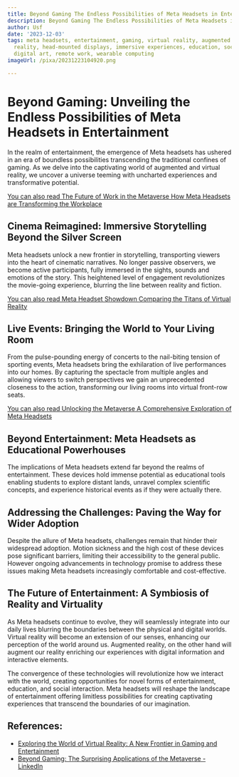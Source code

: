 ```yaml
---
title: Beyond Gaming The Endless Possibilities of Meta Headsets in Entertainment
description: Beyond Gaming The Endless Possibilities of Meta Headsets in Entertainment
author: Usf
date: '2023-12-03'
tags: meta headsets, entertainment, gaming, virtual reality, augmented reality, mixed
  reality, head-mounted displays, immersive experiences, education, social interaction,
  digital art, remote work, wearable computing
imageUrl: /pixa/20231223104920.png

---
```

# Beyond  Gaming: Unveiling the Endless Possibilities of Meta Headsets in Entertainment

In the realm of entertainment, the emergence of Meta headsets has ushered in an era of boundless possibilities transcending the traditional confines of gaming.  As we delve into the  captivating world of  augmented and virtual  reality, we uncover a universe teeming with uncharted experiences and transformative potential.

[You can also read  The Future of Work in the Metaverse How Meta Headsets are Transforming the Workplace](The%20Future%20of%20Work%20in%20the%20Metaverse%20How%20Meta%20Headsets%20are%20Transforming%20the%20Workplace)


##  Cinema Reimagined: Immersive Storytelling  Beyond the  Silver Screen

Meta headsets unlock  a new frontier in storytelling,  transporting viewers into  the heart of  cinematic narratives.  No longer  passive observers, we  become active participants,  fully immersed in the sights, sounds and emotions of the story. This heightened level of engagement revolutionizes the movie-going experience, blurring the line between reality  and fiction.

[You can also read Meta  Headset Showdown Comparing the Titans  of Virtual Reality](Meta%20Headset%20Showdown%20Comparing%20the%20Titans%20of%20Virtual%20Reality)


## Live Events: Bringing the  World to Your Living Room

From the pulse-pounding energy of concerts to the nail-biting tension of sporting events, Meta headsets bring the  exhilaration of live performances into our homes. By capturing the spectacle from multiple angles and allowing viewers to switch perspectives we  gain an unprecedented closeness to  the action, transforming our living rooms into virtual front-row seats.

[You can also read Unlocking the Metaverse A Comprehensive  Exploration of Meta Headsets](Unlocking%20the%20Metaverse%20A%20Comprehensive%20Exploration%20of%20Meta%20Headsets)


##  Beyond Entertainment: Meta Headsets as Educational Powerhouses

The implications of Meta headsets extend  far  beyond the realms of entertainment. These devices  hold immense potential as educational tools enabling students to explore distant lands, unravel  complex scientific concepts, and experience historical events as if they were actually there.

## Addressing the Challenges: Paving the  Way for Wider  Adoption

Despite the allure of Meta headsets, challenges remain that hinder their widespread  adoption. Motion sickness and the high  cost of these devices pose significant barriers, limiting their accessibility  to the general public. However ongoing advancements  in technology promise to  address these issues making Meta headsets  increasingly  comfortable and cost-effective.

## The Future of Entertainment: A Symbiosis of Reality and Virtuality

As Meta  headsets continue to evolve, they will seamlessly integrate into our daily lives blurring the boundaries between the physical and digital worlds. Virtual reality will become an extension of  our senses, enhancing our perception of the world around us. Augmented reality, on the other hand will augment our reality enriching our experiences with digital information and interactive elements.

The convergence of these technologies will revolutionize how we interact  with the world, creating opportunities for novel forms of entertainment, education, and social interaction. Meta headsets will reshape the landscape of  entertainment offering limitless possibilities for creating captivating experiences that transcend the boundaries of our imagination.

## References:
- [Exploring the World of Virtual Reality: A New Frontier in Gaming and Entertainment](https://williamthewriter.medium.com/exploring-the-world-of-virtual-reality-a-new-frontier-in-gaming-and-entertainment-4c8efdd6a423)
- [Beyond Gaming: The Surprising Applications of the Metaverse - LinkedIn](https://www.linkedin.com/pulse/beyond-gaming-surprising-applications-metaverse)
